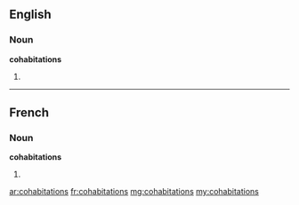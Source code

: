 ==English==

===Noun===
'''cohabitations'''

# {{plural of|cohabitation}}

----

==French==

===Noun===
'''cohabitations''' {{f|p}}

# {{plural of|cohabitation|lang=fr}}

[[ar:cohabitations]]
[[fr:cohabitations]]
[[mg:cohabitations]]
[[my:cohabitations]]